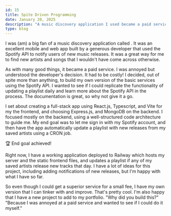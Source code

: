 ```yaml
---
id: 15
title: Spite Driven Programming
date: January 20, 2025
description: "A music discovery application I used became a paid service. I was annoyed but understood the developer's decision. I decided, out of spite more than anything, to build my own version of the using the Spotify API."
type: blog
---
```



<Group>
<Anchor link="https://new-music-releases.onrender.com/" text="New Music Releases" variant="button" />

<Anchor text="Project write-up" link="/projects/new-music-releases" variant="button" /> 

</Group>

<Picture src={programmer} alt="angry programmer" />

I was (am) a big fan of a music discovery application called <Anchor link="https://www.crabhands.com" text="crabhands" variant="link" isExternal />. It was an excellent mobile and web app built by a generous developer that used the Spotify API to notify users of new music releases. It was a great way for me to find new artists and songs that I wouldn't have come across otherwise.

As with many good things, it became a paid service. I was annoyed but understood the developer's decision. It had to be costly! I decided, out of spite more than anything, to build my own version of the basic services using the Spotify API. I wanted to see if I could replicate the functionality of updating a playlist daily and learn more about the Spotify API in the process. The documentation is great, so why not give it a go.

I set about creating a full-stack app using React.js, Typescript, and Vite for my the frontend, and choosing Express.js, and MongoDB on the backend. I focused mostly on the backend, using a well-structured code architecture to guide me. My end goal was to let me sign in with my Spotify account, and then have the app automatically update a playlist with new releases from my saved artists using a CRON job.

<p className="callout">
🏆 End goal achieved!
</p>

Right now, I have a working application deployed to Railway which hosts my server and the static frontend files, and updates a playlist if any of my saved artists release new tracks that day. I have a lot of ideas for this project, including adding notifications of new releases, but I'm happy with what I have so far.

So even though I could get a superior service for a small fee, I have my own version that I can tinker with and improve. That's pretty cool. I'm also happy that I have a new project to add to my portfolio. "Why did you build this?" "Because I was annoyed at a paid service and wanted to see if I could do it myself."

<Anchor text="Github Link" link="https://github.com/michaelssavage/new-music-releases" variant="button" isExternal /> 
